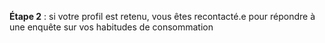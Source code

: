 **Étape 2** : si votre profil est retenu, vous êtes recontacté.e pour répondre à une enquête sur vos habitudes de consommation
